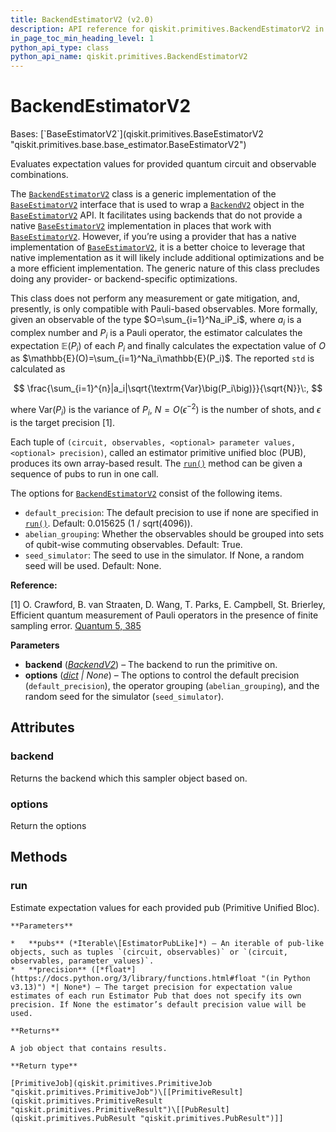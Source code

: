 ```yaml
---
title: BackendEstimatorV2 (v2.0)
description: API reference for qiskit.primitives.BackendEstimatorV2 in qiskit v2.0
in_page_toc_min_heading_level: 1
python_api_type: class
python_api_name: qiskit.primitives.BackendEstimatorV2
---
```


# BackendEstimatorV2

<Class id="qiskit.primitives.BackendEstimatorV2" isDedicatedPage={true} github="https://github.com/Qiskit/qiskit/tree/stable/2.0/qiskit/primitives/backend_estimator_v2.py#L170-L510" signature="qiskit.primitives.BackendEstimatorV2(*, backend, options=None)" modifiers="class">
  Bases: [`BaseEstimatorV2`](qiskit.primitives.BaseEstimatorV2 "qiskit.primitives.base.base_estimator.BaseEstimatorV2")

  Evaluates expectation values for provided quantum circuit and observable combinations.

  The [`BackendEstimatorV2`](#qiskit.primitives.BackendEstimatorV2 "qiskit.primitives.BackendEstimatorV2") class is a generic implementation of the [`BaseEstimatorV2`](qiskit.primitives.BaseEstimatorV2 "qiskit.primitives.BaseEstimatorV2") interface that is used to wrap a [`BackendV2`](qiskit.providers.BackendV2 "qiskit.providers.BackendV2") object in the [`BaseEstimatorV2`](qiskit.primitives.BaseEstimatorV2 "qiskit.primitives.BaseEstimatorV2") API. It facilitates using backends that do not provide a native [`BaseEstimatorV2`](qiskit.primitives.BaseEstimatorV2 "qiskit.primitives.BaseEstimatorV2") implementation in places that work with [`BaseEstimatorV2`](qiskit.primitives.BaseEstimatorV2 "qiskit.primitives.BaseEstimatorV2"). However, if you’re using a provider that has a native implementation of [`BaseEstimatorV2`](qiskit.primitives.BaseEstimatorV2 "qiskit.primitives.BaseEstimatorV2"), it is a better choice to leverage that native implementation as it will likely include additional optimizations and be a more efficient implementation. The generic nature of this class precludes doing any provider- or backend-specific optimizations.

  This class does not perform any measurement or gate mitigation, and, presently, is only compatible with Pauli-based observables. More formally, given an observable of the type $O=\sum_{i=1}^Na_iP_i$, where $a_i$ is a complex number and $P_i$ is a Pauli operator, the estimator calculates the expectation $\mathbb{E}(P_i)$ of each $P_i$ and finally calculates the expectation value of $O$ as $\mathbb{E}(O)=\sum_{i=1}^Na_i\mathbb{E}(P_i)$. The reported `std` is calculated as

$$
\frac{\sum_{i=1}^{n}|a_i|\sqrt{\textrm{Var}\big(P_i\big)}}{\sqrt{N}}\:,
$$

  where $\textrm{Var}(P_i)$ is the variance of $P_i$, $N=O(\epsilon^{-2})$ is the number of shots, and $\epsilon$ is the target precision \[1].

  Each tuple of `(circuit, observables, <optional> parameter values, <optional> precision)`, called an estimator primitive unified bloc (PUB), produces its own array-based result. The [`run()`](#qiskit.primitives.BackendEstimatorV2.run "qiskit.primitives.BackendEstimatorV2.run") method can be given a sequence of pubs to run in one call.

  The options for [`BackendEstimatorV2`](#qiskit.primitives.BackendEstimatorV2 "qiskit.primitives.BackendEstimatorV2") consist of the following items.

  *   `default_precision`: The default precision to use if none are specified in [`run()`](#qiskit.primitives.BackendEstimatorV2.run "qiskit.primitives.BackendEstimatorV2.run"). Default: 0.015625 (1 / sqrt(4096)).
  *   `abelian_grouping`: Whether the observables should be grouped into sets of qubit-wise commuting observables. Default: True.
  *   `seed_simulator`: The seed to use in the simulator. If None, a random seed will be used. Default: None.

  **Reference:**

  \[1] O. Crawford, B. van Straaten, D. Wang, T. Parks, E. Campbell, St. Brierley, Efficient quantum measurement of Pauli operators in the presence of finite sampling error. [Quantum 5, 385](https://doi.org/10.22331/q-2021-01-20-385)

  **Parameters**

  *   **backend** ([*BackendV2*](qiskit.providers.BackendV2 "qiskit.providers.BackendV2")) – The backend to run the primitive on.
  *   **options** ([*dict*](https://docs.python.org/3/library/stdtypes.html#dict "(in Python v3.13)") *| None*) – The options to control the default precision (`default_precision`), the operator grouping (`abelian_grouping`), and the random seed for the simulator (`seed_simulator`).

  ## Attributes

  ### backend

  <Attribute id="qiskit.primitives.BackendEstimatorV2.backend">
    Returns the backend which this sampler object based on.
  </Attribute>

  ### options

  <Attribute id="qiskit.primitives.BackendEstimatorV2.options">
    Return the options
  </Attribute>

  ## Methods

  ### run

  <Function id="qiskit.primitives.BackendEstimatorV2.run" github="https://github.com/Qiskit/qiskit/tree/stable/2.0/qiskit/primitives/backend_estimator_v2.py#L256-L265" signature="run(pubs, *, precision=None)">
    Estimate expectation values for each provided pub (Primitive Unified Bloc).

    **Parameters**

    *   **pubs** (*Iterable\[EstimatorPubLike]*) – An iterable of pub-like objects, such as tuples `(circuit, observables)` or `(circuit, observables, parameter_values)`.
    *   **precision** ([*float*](https://docs.python.org/3/library/functions.html#float "(in Python v3.13)") *| None*) – The target precision for expectation value estimates of each run Estimator Pub that does not specify its own precision. If None the estimator’s default precision value will be used.

    **Returns**

    A job object that contains results.

    **Return type**

    [PrimitiveJob](qiskit.primitives.PrimitiveJob "qiskit.primitives.PrimitiveJob")\[[PrimitiveResult](qiskit.primitives.PrimitiveResult "qiskit.primitives.PrimitiveResult")\[[PubResult](qiskit.primitives.PubResult "qiskit.primitives.PubResult")]]
  </Function>
</Class>

